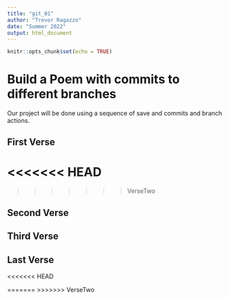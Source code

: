 ```yaml
---
title: "git_01"
author: "Trevor Ragazzo"
date: "Summer 2022"
output: html_document
---
```


```r
knitr::opts_chunk$set(echo = TRUE)
```
# Build a Poem with commits to different branches
Our project will be done using a sequence of save and commits and branch actions.
<!-- Do not modify or change any text in "!--" bracketed areas such as this --- these are instructions to
you, if you change any of this the git program will notice it and compromise your git merging strategy !-->

## First Verse 
<!--Put the first five lines of a poem by Lewis Carrol in this section!-->


<<<<<<< HEAD
=======
 
>>>>>>> VerseTwo

## Second Verse
<!--Put the first five lines of a poem by Robert Frost here!-->



## Third Verse
<!--Put the first two verses of The Walrus and the Carpenter here!-->

 

## Last Verse
<!--Put a short poem of your choice 8-20 lines,here!-->

<<<<<<< HEAD

=======
>>>>>>> VerseTwo
